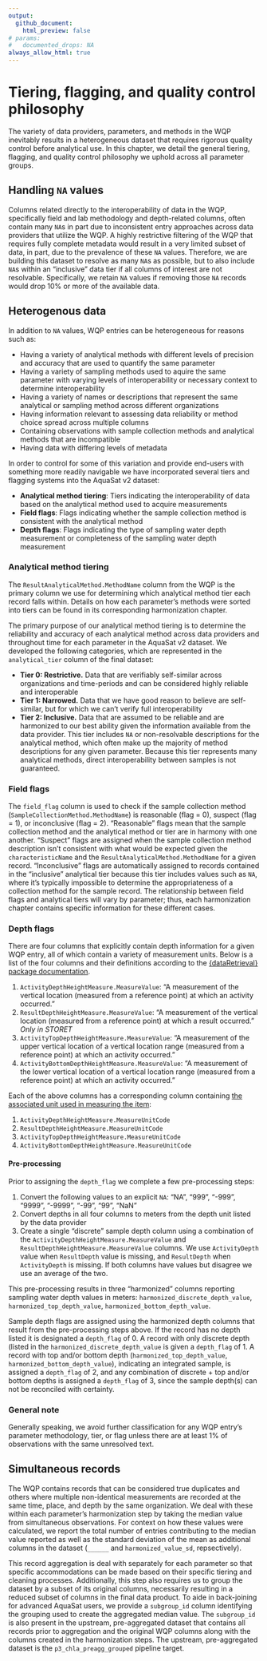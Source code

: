 ```yaml
---
output:
  github_document:
    html_preview: false
# params:
#   documented_drops: NA
always_allow_html: true
---
```


# Tiering, flagging, and quality control philosophy

The variety of data providers, parameters, and methods in the WQP inevitably results in a heterogeneous dataset that requires rigorous quality control before analytical use. In this chapter, we detail the general tiering, flagging, and quality control philosophy we uphold across all parameter groups.

## Handling `NA` values

Columns related directly to the interoperability of data in the WQP, specifically field and lab methodology and depth-related columns, often contain many `NA`s in part due to inconsistent entry approaches across data providers that utilize the WQP. A highly restrictive filtering of the WQP that requires fully complete metadata would result in a very limited subset of data, in part, due to the prevalence of these `NA` values. Therefore, we are building this dataset to resolve as many `NA`s as possible, but to also include `NA`s within an "inclusive" data tier if all columns of interest are not resolvable. Specifically, we retain `NA` values if removing those `NA` records would drop 10% or more of the available data.

## Heterogenous data

In addition to `NA` values, WQP entries can be heterogeneous for reasons such as:

-   Having a variety of analytical methods with different levels of precision and accuracy that are used to quantify the same parameter
-   Having a variety of sampling methods used to aquire the same parameter with varying levels of interoperability or necessary context to determine interoperability
-   Having a variety of names or descriptions that represent the same analytical or sampling method across different organizations
-   Having information relevant to assessing data reliability or method choice spread across multiple columns
-   Containing observations with sample collection methods and analytical methods that are incompatible
-   Having data with differing levels of metadata

In order to control for some of this variation and provide end-users with something more readily navigable we have incorporated several tiers and flagging systems into the AquaSat v2 dataset:

-   **Analytical method tiering**: Tiers indicating the interoperability of data based on the analytical method used to acquire measurements
-   **Field flags**: Flags indicating whether the sample collection method is consistent with the analytical method
-   **Depth flags**: Flags indicating the type of sampling water depth measurement or completeness of the sampling water depth measurement

### Analytical method tiering

The `ResultAnalyticalMethod.MethodName` column from the WQP is the primary column we use for determining which analytical method tier each record falls within. Details on how each parameter's methods were sorted into tiers can be found in its corresponding harmonization chapter.

The primary purpose of our analytical method tiering is to determine the reliability and accuracy of each analytical method across data providers and throughout time for each parameter in the AquaSat v2 dataset. We developed the following categories, which are represented in the `analytical_tier` column of the final dataset:

-   **Tier 0: Restrictive.** Data that are verifiably self-similar across organizations and time-periods and can be considered highly reliable and interoperable
-   **Tier 1: Narrowed.** Data that we have good reason to believe are self-similar, but for which we can't verify full interoperability
-   **Tier 2: Inclusive.** Data that are assumed to be reliable and are harmonized to our best ability given the information available from the data provider. This tier includes `NA` or non-resolvable descriptions for the analytical method, which often make up the majority of method descriptions for any given parameter. Because this tier represents many analytical methods, direct interoperability between samples is not guaranteed.

### Field flags

The `field_flag` column is used to check if the sample collection method (`SampleCollectionMethod.MethodName`) is reasonable (flag = 0), suspect (flag = 1), or inconclusive (flag = 2). "Reasonable" flags mean that the sample collection method and the analytical method or tier are in harmony with one another. "Suspect" flags are assigned when the sample collection method description isn't consistent with what would be expected given the `characteristicName` and the `ResultAnalyticalMethod.MethodName` for a given record. "Inconclusive" flags are automatically assigned to records contained in the "inclusive" analytical tier because this tier includes values such as `NA`, where it's typically impossible to determine the appropriateness of a collection method for the sample record. The relationship between field flags and analytical tiers will vary by parameter; thus, each harmonization chapter contains specific information for these different cases.

### Depth flags

There are four columns that explicitly contain depth information for a given WQP entry, all of which contain a variety of measurement units. Below is a list of the four columns and their definitions according to the [{dataRetrieval} package documentation](https://rconnect.usgs.gov/dataRetrieval/reference/readWQPqw.html).

1.  `ActivityDepthHeightMeasure.MeasureValue`: "A measurement of the vertical location (measured from a reference point) at which an activity occurred."
2.  `ResultDepthHeightMeasure.MeasureValue`: "A measurement of the vertical location (measured from a reference point) at which a result occurred." *Only in STORET*
3.  `ActivityTopDepthHeightMeasure.MeasureValue`: "A measurement of the upper vertical location of a vertical location range (measured from a reference point) at which an activity occurred."
4.  `ActivityBottomDepthHeightMeasure.MeasureValue`: "A measurement of the lower vertical location of a vertical location range (measured from a reference point) at which an activity occurred."

Each of the above columns has a corresponding column containing [the associated unit used in measuring the item](https://rconnect.usgs.gov/dataRetrieval/reference/readWQPqw.html):

1.  `ActivityDepthHeightMeasure.MeasureUnitCode`
2.  `ResultDepthHeightMeasure.MeasureUnitCode`
3.  `ActivityTopDepthHeightMeasure.MeasureUnitCode`
4.  `ActivityBottomDepthHeightMeasure.MeasureUnitCode`

#### Pre-processing

Prior to assigning the `depth_flag` we complete a few pre-processing steps:

1.  Convert the following values to an explicit `NA`: "NA", "999", "-999", "9999", "-9999", "-99", "99", "NaN"
2.  Convert depths in all four columns to meters from the depth unit listed by the data provider
3.  Create a single "discrete" sample depth column using a combination of the `ActivityDepthHeightMeasure.MeasureValue` and `ResultDepthHeightMeasure.MeasureValue` columns. We use `ActivityDepth` value when `ResultDepth` value is missing, and `ResultDepth` when `ActivityDepth` is missing. If both columns have values but disagree we use an average of the two.

This pre-processing results in three "harmonized" columns reporting sampling water depth values in meters: `harmonized_discrete_depth_value`, `harmonized_top_depth_value`, `harmonized_bottom_depth_value`.

Sample depth flags are assigned using the harmonized depth columns that result from the pre-processing steps above. If the record has no depth listed it is designated a `depth_flag` of 0. A record with only discrete depth (listed in the `harmonized_discrete_depth_value` is given a `depth_flag` of 1. A record with top and/or bottom depth (`harmonized_top_depth_value`, `harmonized_bottom_depth_value`), indicating an integrated sample, is assigned a `depth_flag` of 2, and any combination of discrete + top and/or bottom depths is assigned a `depth_flag` of 3, since the sample depth(s) can not be reconciled with certainty.

### General note

Generally speaking, we avoid further classification for any WQP entry's parameter methodology, tier, or flag unless there are at least 1% of observations with the same unresolved text.

## Simultaneous records

The WQP contains records that can be considered true duplicates and others where multiple non-identical measurements are recorded at the same time, place, and depth by the same organization. We deal with these within each parameter's harmonization step by taking the median value from simultaneous observations. For context on how these values were calculated, we report the total number of entries contributing to the median value reported as well as the standard deviation of the mean as additional columns in the dataset (`______` and `harmonized_value_sd`, repsectively).

This record aggregation is deal with separately for each parameter so that specific accommodations can be made based on their specific tiering and cleaning processes. Additionally, this step also requires us to group the dataset by a subset of its original columns, necessarily resulting in a reduced subset of columns in the final data product. To aide in back-joining for advanced AquaSat users, we provide a `subgroup_id` column identifying the grouping used to create the aggregated median value. The `subgroup_id` is also present in the upstream, pre-aggregated dataset that contains all records prior to aggregation and the original WQP columns along with the columns created in the harmonization steps. The upstream, pre-aggregated dataset is the `p3_chla_preagg_grouped` pipeline target.

